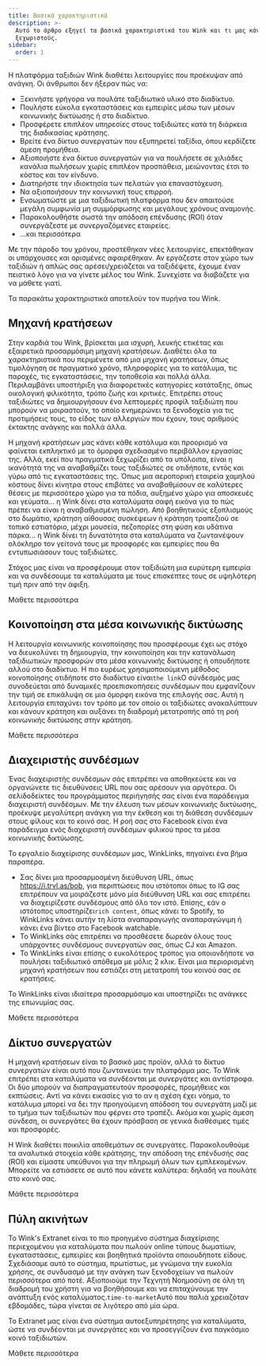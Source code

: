 ```yaml
---
title: Βασικά χαρακτηριστικά
description: >-
  Αυτό το άρθρο εξηγεί τα βασικά χαρακτηριστικά του Wink και τι μας κάνει
  ξεχωριστούς.
sidebar:
  order: 1
---
```


Η πλατφόρμα ταξιδιών Wink διαθέτει λειτουργίες που προέκυψαν από ανάγκη. Οι άνθρωποι δεν ήξεραν πώς να:

* Ξεκινήστε γρήγορα να πουλάτε ταξιδιωτικό υλικό στο διαδίκτυο.
* Πουλήστε εύκολα εγκαταστάσεις και εμπειρίες μέσω των μέσων κοινωνικής δικτύωσης ή στο διαδίκτυο.
* Προσφέρετε επιπλέον υπηρεσίες στους ταξιδιώτες κατά τη διάρκεια της διαδικασίας κράτησης.
* Βρείτε ένα δίκτυο συνεργατών που εξυπηρετεί ταξίδια, όπου κερδίζετε άμεση προμήθεια.
* Αξιοποιήστε ένα δίκτυο συνεργατών για να πουλήσετε σε χιλιάδες κανάλια πωλήσεων χωρίς επιπλέον προσπάθεια, μειώνοντας έτσι το κόστος και τον κίνδυνο.
* Διατηρήστε την ιδιοκτησία των πελατών για επαναστόχευση.
* Να αξιοποιήσουν την κοινωνική τους επιρροή.
* Ενσωματώστε με μια ταξιδιωτική πλατφόρμα που δεν απαιτούσε μεγάλη συμφωνία μη συμμόρφωσης και μεγάλους χρόνους αναμονής.
* Παρακολουθήστε σωστά την απόδοση επένδυσης (ROI) όταν συνεργάζεστε με συνεργαζόμενες εταιρείες.
* ...και περισσότερα

Με την πάροδο του χρόνου, προστέθηκαν νέες λειτουργίες, επεκτάθηκαν οι υπάρχουσες και ορισμένες αφαιρέθηκαν. Αν εργάζεστε στον χώρο των ταξιδιών ή απλώς σας αρέσει/χρειάζεται να ταξιδέψετε, έχουμε έναν πειστικό λόγο για να γίνετε μέλος του Wink. Συνεχίστε να διαβάζετε για να μάθετε γιατί.

Τα παρακάτω χαρακτηριστικά αποτελούν τον πυρήνα του Wink.

## Μηχανή κρατήσεων

Στην καρδιά του Wink, βρίσκεται μια ισχυρή, λευκής ετικέτας και εξαιρετικά προσαρμόσιμη μηχανή κρατήσεων. Διαθέτει όλα τα χαρακτηριστικά που περιμένετε από μια μηχανή κρατήσεων, όπως τιμολόγηση σε πραγματικό χρόνο, πληροφορίες για το κατάλυμα, τις παροχές, τις εγκαταστάσεις, την τοποθεσία και πολλά άλλα. Περιλαμβάνει υποστήριξη για διαφορετικές κατηγορίες κατάταξης, όπως οικολογική φιλικότητα, τρόπο ζωής και κριτικές. Επιτρέπει στους ταξιδιώτες να δημιουργήσουν ένα λεπτομερές προφίλ ταξιδιώτη που μπορούν να μοιραστούν, το οποίο ενημερώνει τα ξενοδοχεία για τις προτιμήσεις τους, το είδος των αλλεργιών που έχουν, τους αριθμούς έκτακτης ανάγκης και πολλά άλλα.

Η μηχανή κρατήσεων μας κάνει κάθε κατάλυμα και προορισμό να φαίνεται εκπληκτικό με το όμορφα σχεδιασμένο περιβάλλον εργασίας της. Αλλά, εκεί που πραγματικά ξεχωρίζει από τα υπόλοιπα, είναι η ικανότητά της να αναβαθμίζει τους ταξιδιώτες σε οτιδήποτε, εντός και γύρω από τις εγκαταστάσεις της. Όπως μια αεροπορική εταιρεία χαμηλού κόστους δίνει κίνητρα στους επιβάτες να αναβαθμίσουν σε καλύτερες θέσεις με περισσότερο χώρο για τα πόδια, αυξημένο χώρο για αποσκευές και γεύματα... η Wink δίνει στα καταλύματα σαφή εικόνα για το πώς πρέπει να είναι η αναβαθμισμένη πώληση. Από βοηθητικούς εξοπλισμούς στο δωμάτιο, κράτηση αίθουσας συσκέψεων ή κράτηση τραπεζιού σε τοπικό εστιατόριο, μέχρι μουσεία, πεζοπορίες στη φύση και υδάτινα πάρκα... η Wink δίνει τη δυνατότητα στα καταλύματα να ζωντανέψουν ολόκληρο τον γείτονά τους με προσφορές και εμπειρίες που θα εντυπωσιάσουν τους ταξιδιώτες.

Στόχος μας είναι να προσφέρουμε στον ταξιδιώτη μια ευρύτερη εμπειρία και να συνδέσουμε τα καταλύματα με τους επισκέπτες τους σε υψηλότερη τιμή πριν από την άφιξη.

<LinkButton href="/booking-engine/in-a-nutshell">
  Μάθετε περισσότερα
</LinkButton>


## Κοινοποίηση στα μέσα κοινωνικής δικτύωσης

Η λειτουργία κοινωνικής κοινοποίησης που προσφέρουμε έχει ως στόχο να διευκολύνει τη δημιουργία, την κοινοποίηση και την κατανάλωση ταξιδιωτικών προσφορών στα μέσα κοινωνικής δικτύωσης ή οπουδήποτε αλλού στο διαδίκτυο. Η πιο ευρέως χρησιμοποιούμενη μέθοδος κοινοποίησης οτιδήποτε στο διαδίκτυο είναι`the link`Ο σύνδεσμός μας συνοδεύεται από δυναμικές προεπισκοπήσεις συνδέσμων που εμφανίζουν την τιμή σε επικάλυψη σε μια όμορφη εικόνα της επιλογής σας. Αυτή η λειτουργία επιταχύνει τον τρόπο με τον οποίο οι ταξιδιώτες ανακαλύπτουν και κάνουν κράτηση και αυξάνει τη διαδρομή μετατροπής από τη ροή κοινωνικής δικτύωσης στην κράτηση.

<LinkButton href="/studio/shareable-links">
  Μάθετε περισσότερα
</LinkButton>


## Διαχειριστής συνδέσμων

Ένας διαχειριστής συνδέσμων σάς επιτρέπει να αποθηκεύετε και να οργανώνετε τις διευθύνσεις URL που σας αρέσουν για αργότερα. Οι σελιδοδείκτες του προγράμματος περιήγησής σας είναι ένα παράδειγμα διαχειριστή συνδέσμων. Με την έλευση των μέσων κοινωνικής δικτύωσης, προέκυψε μεγαλύτερη ανάγκη για την έκθεση και τη διάθεση συνδέσμων στους φίλους και το κοινό σας. Η ροή σας στο Facebook είναι ένα παράδειγμα ενός διαχειριστή συνδέσμων φιλικού προς τα μέσα κοινωνικής δικτύωσης.

Το εργαλείο διαχείρισης συνδέσμων μας, WinkLinks, πηγαίνει ένα βήμα παραπέρα.

* Σας δίνει μια προσαρμοσμένη διεύθυνση URL, όπως https://i.trvl.as/bob, για περιπτώσεις που ιστότοποι όπως το IG σας επιτρέπουν να μοιράζεστε μόνο μία διεύθυνση URL και σας επιτρέπει να διαχειρίζεστε συνδέσμους από όλο τον ιστό. Επίσης, εάν ο ιστότοπος υποστηρίζει`rich content`, όπως κάνει το Spotify, το WinkLinks κάνει αυτήν τη λίστα αναπαραγωγής αναπαραγώγιμη ή κάνει ένα βίντεο στο Facebook watchable.
* Το WinkLinks σάς επιτρέπει να προσθέσετε δωρεάν όλους τους υπάρχοντες συνδέσμους συνεργατών σας, όπως CJ και Amazon.
* Το WinkLinks είναι επίσης ο ευκολότερος τρόπος για οποιονδήποτε να πουλήσει ταξιδιωτικό απόθεμα με μόλις 2 κλικ. Είναι μια περιορισμένη μηχανή κρατήσεων που εστιάζει στη μετατροπή του κοινού σας σε κρατήσεις.

Το WinkLinks είναι ιδιαίτερα προσαρμόσιμο και υποστηρίζει τις ανάγκες της επωνυμίας σας.

<LinkButton href="/link-manager/wink-links">
  Μάθετε περισσότερα
</LinkButton>


## Δίκτυο συνεργατών

Η μηχανή κρατήσεων είναι το βασικό μας προϊόν, αλλά το δίκτυο συνεργατών είναι αυτό που ζωντανεύει την πλατφόρμα μας. Το Wink επιτρέπει στα καταλύματα να συνδέονται με συνεργάτες και αντίστροφα. Οι δύο μπορούν να διαπραγματευτούν προσφορές, προμήθειες και εκπτώσεις. Αντί να κάνει εικασίες για το αν η σχέση έχει νόημα, το κατάλυμα μπορεί να δει την προηγούμενη απόδοση του συνεργάτη μαζί με το τμήμα των ταξιδιωτών που φέρνει στο τραπέζι. Ακόμα και χωρίς άμεση σύνδεση, οι συνεργάτες θα έχουν πρόσβαση σε γενικά διαθέσιμες τιμές και προσφορές.

Η Wink διαθέτει ποικιλία αποθεμάτων σε συνεργάτες. Παρακολουθούμε τα αναλυτικά στοιχεία κάθε κράτησης, την απόδοση της επένδυσής σας (ROI) και είμαστε υπεύθυνοι για την πληρωμή όλων των εμπλεκομένων. Μπορείτε να εστιάσετε σε αυτό που κάνετε καλύτερα: δηλαδή να πουλάτε στο κοινό σας.

<LinkButton href="/studio/what-is-studio">
  Μάθετε περισσότερα
</LinkButton>


## Πύλη ακινήτων

Το Wink's Extranet είναι το πιο προηγμένο σύστημα διαχείρισης περιεχομένου για καταλύματα που πωλούν online τύπους δωματίων, εγκαταστάσεις, εμπειρίες και βοηθητικά προϊόντα οποιουδήποτε είδους. Σχεδιάσαμε αυτό το σύστημα, πρωτίστως, με γνώμονα την ευκολία χρήσης, σε συνδυασμό με την ανάγκη των ξενοδοχείων να πωλούν περισσότερα από ποτέ. Αξιοποιούμε την Τεχνητή Νοημοσύνη σε όλη τη διαδρομή του χρήστη για να βοηθήσουμε και να επιταχύνουμε την ανάπτυξη ενός καταλύματος.`time-to-market`Αυτό που παλιά χρειαζόταν εβδομάδες, τώρα γίνεται σε λιγότερο από μία ώρα.

Το Extranet μας είναι ένα σύστημα αυτοεξυπηρέτησης για καταλύματα, ώστε να συνδέονται με συνεργάτες και να προσεγγίζουν ένα παγκόσμιο κοινό ταξιδιωτών.

<LinkButton href="/extranet/what-is-extranet">
  Μάθετε περισσότερα
</LinkButton>


